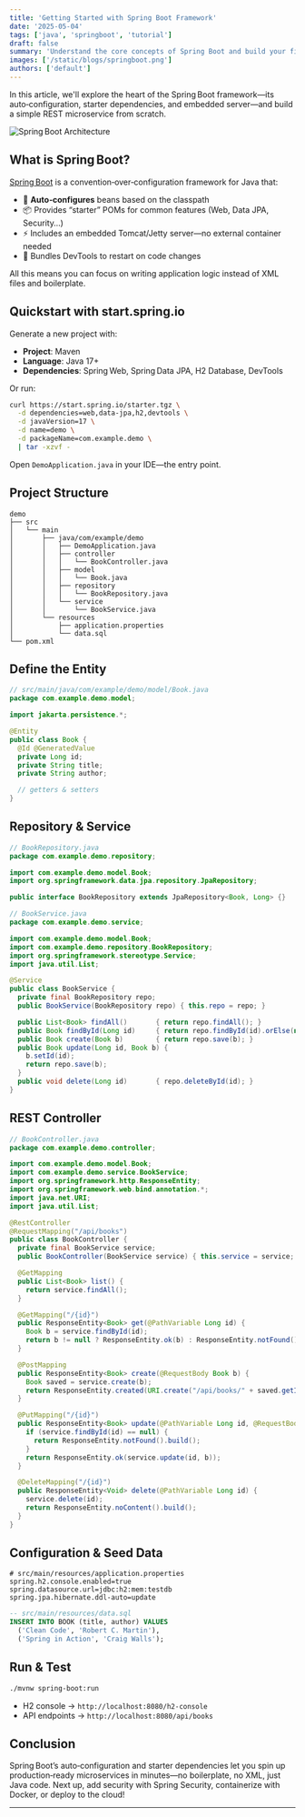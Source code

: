 ```yaml
---
title: 'Getting Started with Spring Boot Framework'
date: '2025-05-04'
tags: ['java', 'springboot', 'tutorial']
draft: false
summary: 'Understand the core concepts of Spring Boot and build your first REST microservice.'
images: ['/static/blogs/springboot.png']
authors: ['default']
---
```


In this article, we'll explore the heart of the Spring Boot framework—its auto‑configuration, starter dependencies, and embedded server—and build a simple REST microservice from scratch.

![Spring Boot Architecture](/static/blogs/intro-to-springboot/architecture.png)

## What is Spring Boot?

[Spring Boot](https://spring.io/projects/spring-boot) is a convention‑over‑configuration framework for Java that:

- 🔧 **Auto‑configures** beans based on the classpath
- 📦 Provides “starter” POMs for common features (Web, Data JPA, Security…)
- ⚡ Includes an embedded Tomcat/Jetty server—no external container needed
- 🔄 Bundles DevTools to restart on code changes

All this means you can focus on writing application logic instead of XML files and boilerplate.

## Quickstart with start.spring.io

Generate a new project with:

- **Project**: Maven
- **Language**: Java 17+
- **Dependencies**: Spring Web, Spring Data JPA, H2 Database, DevTools

Or run:

```bash
curl https://start.spring.io/starter.tgz \
  -d dependencies=web,data-jpa,h2,devtools \
  -d javaVersion=17 \
  -d name=demo \
  -d packageName=com.example.demo \
  | tar -xzvf -
```

Open `DemoApplication.java` in your IDE—the entry point.

## Project Structure

```
demo
├── src
│   └── main
│       ├── java/com/example/demo
│       │   ├── DemoApplication.java
│       │   ├── controller
│       │   │   └── BookController.java
│       │   ├── model
│       │   │   └── Book.java
│       │   ├── repository
│       │   │   └── BookRepository.java
│       │   └── service
│       │       └── BookService.java
│       └── resources
│           ├── application.properties
│           └── data.sql
└── pom.xml
```

## Define the Entity

```java
// src/main/java/com/example/demo/model/Book.java
package com.example.demo.model;

import jakarta.persistence.*;

@Entity
public class Book {
  @Id @GeneratedValue
  private Long id;
  private String title;
  private String author;

  // getters & setters
}
```

## Repository & Service

```java
// BookRepository.java
package com.example.demo.repository;

import com.example.demo.model.Book;
import org.springframework.data.jpa.repository.JpaRepository;

public interface BookRepository extends JpaRepository<Book, Long> {}
```

```java
// BookService.java
package com.example.demo.service;

import com.example.demo.model.Book;
import com.example.demo.repository.BookRepository;
import org.springframework.stereotype.Service;
import java.util.List;

@Service
public class BookService {
  private final BookRepository repo;
  public BookService(BookRepository repo) { this.repo = repo; }

  public List<Book> findAll()       { return repo.findAll(); }
  public Book findById(Long id)     { return repo.findById(id).orElse(null); }
  public Book create(Book b)        { return repo.save(b); }
  public Book update(Long id, Book b) {
    b.setId(id);
    return repo.save(b);
  }
  public void delete(Long id)       { repo.deleteById(id); }
}
```

## REST Controller

```java
// BookController.java
package com.example.demo.controller;

import com.example.demo.model.Book;
import com.example.demo.service.BookService;
import org.springframework.http.ResponseEntity;
import org.springframework.web.bind.annotation.*;
import java.net.URI;
import java.util.List;

@RestController
@RequestMapping("/api/books")
public class BookController {
  private final BookService service;
  public BookController(BookService service) { this.service = service; }

  @GetMapping
  public List<Book> list() {
    return service.findAll();
  }

  @GetMapping("/{id}")
  public ResponseEntity<Book> get(@PathVariable Long id) {
    Book b = service.findById(id);
    return b != null ? ResponseEntity.ok(b) : ResponseEntity.notFound().build();
  }

  @PostMapping
  public ResponseEntity<Book> create(@RequestBody Book b) {
    Book saved = service.create(b);
    return ResponseEntity.created(URI.create("/api/books/" + saved.getId())).body(saved);
  }

  @PutMapping("/{id}")
  public ResponseEntity<Book> update(@PathVariable Long id, @RequestBody Book b) {
    if (service.findById(id) == null) {
      return ResponseEntity.notFound().build();
    }
    return ResponseEntity.ok(service.update(id, b));
  }

  @DeleteMapping("/{id}")
  public ResponseEntity<Void> delete(@PathVariable Long id) {
    service.delete(id);
    return ResponseEntity.noContent().build();
  }
}
```

## Configuration & Seed Data

```properties
# src/main/resources/application.properties
spring.h2.console.enabled=true
spring.datasource.url=jdbc:h2:mem:testdb
spring.jpa.hibernate.ddl-auto=update
```

```sql
-- src/main/resources/data.sql
INSERT INTO BOOK (title, author) VALUES
  ('Clean Code', 'Robert C. Martin'),
  ('Spring in Action', 'Craig Walls');
```

## Run & Test

```bash
./mvnw spring-boot:run
```

- H2 console → `http://localhost:8080/h2-console`
- API endpoints → `http://localhost:8080/api/books`

## Conclusion

Spring Boot’s auto‑configuration and starter dependencies let you spin up production‑ready microservices in minutes—no boilerplate, no XML, just Java code. Next up, add security with Spring Security, containerize with Docker, or deploy to the cloud!

---

